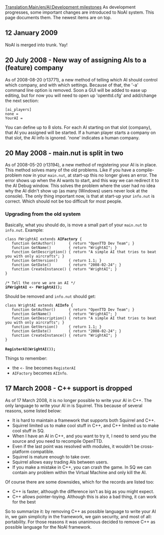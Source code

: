 [[Translation:Main/en/AI:Development milestones]]
{{en/NoAI}}
As development progresses, some important changes are introduced to NoAI system. This page documents them. The newest items are on top.

== 12 January 2009 ==

NoAI is merged into trunk. Yay!

== 20 July 2008 - New way of assigning AIs to a (feature) company ==

As of 2008-08-20 (r13771), a new method of telling which AI should control which company, and with which settings. Because of that, the '-a' command line option is removed. Soon a GUI will be added to ease up editing, but for now you will need to open up 'openttd.cfg' and add/change the next section:

 [ai_players]
 none = 
 YourAI =

You can define up to 8 slots. For each AI starting on that slot (company), that AI you assigned will be started. If a human player starts a company on that slot, the AI info is ignored. 'none' indicates a human company.

== 20 May 2008 - main.nut is split in two ==

As of 2008-05-20 (r13194), a new method of registering your AI is in place. This method solves many of the old problems. Like if you have a compile-problem now in your <code>main.nut</code>, at start-up this no longer gives an error. The error shows up when the AI wants to start, and this way we can redirect it to the AI Debug window. This solves the problem where the user had no idea why the AI didn't show up (as many (Windows) users never look at the console). The only thing important now, is that at start-up your <code>info.nut</code> is correct. Which should not be too difficult for most people.

===Upgrading from the old system===

Basically, what you should do, is move a small part of your <code>main.nut</code> to <code>info.nut</code>. Example:

 class FWrightAI extends '''AIFactory''' {
 	function GetAuthor()      { return "OpenTTD Dev Team"; }
 	function GetName()        { return "WrightAI"; }
 	function GetDescription() { return "A simple AI that tries to beat you with only aircrafts"; }
 	function GetVersion()     { return 1.1; }
 	function GetDate()        { return "2008-02-24"; }
 	function CreateInstance() { return "WrightAI"; }
 }
 
 /* Tell the core we are an AI */
 '''iFWrightAI <- FWrightAI();'''

Should be removed and <code>info.nut</code> should get:

 class WrightAI extends '''AIInfo''' {
 	function GetAuthor()      { return "OpenTTD Dev Team"; }
 	function GetName()        { return "WrightAI"; }
 	function GetDescription() { return "A simple AI that tries to beat you with only aircrafts"; }
 	function GetVersion()     { return 1.1; }
 	function GetDate()        { return "2008-02-24"; }
 	function CreateInstance() { return "WrightAI"; }
 }
 
 '''RegisterAI(WrightAI());'''

Things to remember:
* the <code><-</code> line becomes <code>RegisterAI</code>
* <code>AIFactory</code> becomes <code>AIInfo</code>.

== 17 March 2008 - C++ support is dropped ==

As of 17 March 2008, it is no longer possible to write your AI in C++. The only language to write your AI in is Squirrel. This because of several reasons, some listed below:

* It is hard to maintain a framework that supports both Squirrel and C++.
* Squirrel limited us to make cool stuff in C++, and C++ limited us to make cool stuff in SQ.
* When I have an AI in C++, and you want to try it, I need to send you the source and you need to recompile OpenTTD.
* Even if the last point was resolved with modules, it wouldn't be cross-platform compatible.
* Squirrel is mature enough to take over.
* Squirrel allows easy trading AIs between users.
* If you make a mistake in C++, you can crash the game. In SQ we can contain any problem within the Virtual Machine and only kill the AI.

Of course there are some downsides, which for the records are listed too:

* C++ is faster, although the difference isn't as big as you might expect.
* C++ allows pointer-toying. Although this is also a bad thing, it can work for the best

So to summarize it: by removing C++ as possible language to write your AI in, we gain simplicity in the framework, we gain security, and most of all: portability. For those reasons it was unanimous decided to remove C++ as possible language for the NoAI framework.